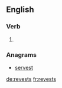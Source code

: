 ==English==

===Verb===
{{head|en}}

# {{en-third-person singular of|revest}}

===Anagrams===
* [[servest#English|servest]]

[[de:revests]]
[[fr:revests]]